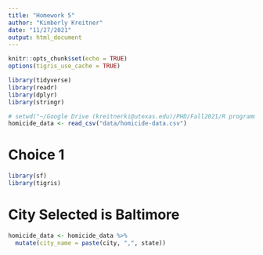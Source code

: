 ```yaml
---
title: "Homework 5"
author: "Kimberly Kreitner"
date: "11/27/2021"
output: html_document
---
```


```r
knitr::opts_chunk$set(echo = TRUE)
options(tigris_use_cache = TRUE)
```


``` r
library(tidyverse)
library(readr)
library(dplyr)
library(stringr)
```


``` r
# setwd("~/Google Drive (kreitnerki@utexas.edu)/PHD/Fall2021/R programming/homework/rclassexercises")
homicide_data <- read_csv("data/homicide-data.csv")
```

# Choice 1

``` r
library(sf)
library(tigris)
```

# City Selected is Baltimore
``` r
homicide_data <- homicide_data %>%
  mutate(city_name = paste(city, ",", state))
```